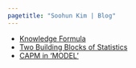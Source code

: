 ```yaml
---
pagetitle: "Soohun Kim | Blog"
---
```


<link rel="stylesheet" href="styles.css" type="text/css">


* [Knowledge Formula](https://docs.google.com/document/d/15YMWup44tuy_Gx93sGMnk_fNan5qTGLFjcgFnWSB8Xc/edit?usp=sharing)
* [Two Building Blocks of Statistics](https://docs.google.com/document/d/1TNRJ2O2vvPnr_tdRcC7DP77HHHt_3l5jqqiTfq7EscY/edit?usp=sharing)
* [CAPM in 'MODEL'](https://docs.google.com/document/d/1GMYaHdwKeLMuM-xzXkpClSTP0pRDPOKTGxSSve6pH10/edit?usp=sharing)